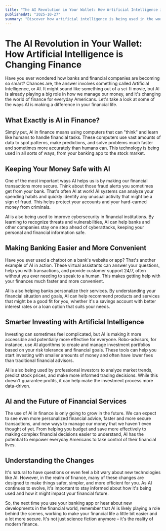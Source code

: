 ```yaml
---
title: "The AI Revolution in Your Wallet: How Artificial Intelligence is Changing Finance"
publishedAt: "2025-10-27"
summary: "Discover how artificial intelligence is being used in the world of finance, from keeping your money safe to making investing easier, explained in simple terms for everyone."
---
```


# The AI Revolution in Your Wallet: How Artificial Intelligence is Changing Finance

Have you ever wondered how banks and financial companies are becoming so smart? Chances are, the answer involves something called Artificial Intelligence, or AI. It might sound like something out of a sci-fi movie, but AI is already playing a big role in how we manage our money, and it's changing the world of finance for everyday Americans. Let's take a look at some of the ways AI is making a difference in your financial life.

## What Exactly is AI in Finance?

Simply put, AI in finance means using computers that can "think" and learn like humans to handle financial tasks. These computers use vast amounts of data to spot patterns, make predictions, and solve problems much faster and sometimes more accurately than humans can. This technology is being used in all sorts of ways, from your banking app to the stock market.

## Keeping Your Money Safe with AI

One of the most important ways AI helps us is by making our financial transactions more secure. Think about those fraud alerts you sometimes get from your bank. That's often AI at work! AI systems can analyze your spending habits and quickly identify any unusual activity that might be a sign of fraud. This helps protect your accounts and your hard-earned money from criminals.

AI is also being used to improve cybersecurity in financial institutions. By learning to recognize threats and vulnerabilities, AI can help banks and other companies stay one step ahead of cyberattacks, keeping your personal and financial information safe.

## Making Banking Easier and More Convenient

Have you ever used a chatbot on a bank's website or app? That's another example of AI in action. These virtual assistants can answer your questions, help you with transactions, and provide customer support 24/7, often without you ever needing to speak to a human. This makes getting help with your finances much faster and more convenient.

AI is also helping banks personalize their services. By understanding your financial situation and goals, AI can help recommend products and services that might be a good fit for you, whether it's a savings account with better interest rates or a loan option that suits your needs.

## Smarter Investing with Artificial Intelligence

Investing can sometimes feel complicated, but AI is making it more accessible and potentially more effective for everyone. Robo-advisors, for instance, use AI algorithms to create and manage investment portfolios based on your risk tolerance and financial goals. These tools can help you start investing with smaller amounts of money and often have lower fees than traditional financial advisors.

AI is also being used by professional investors to analyze market trends, predict stock prices, and make more informed trading decisions. While this doesn't guarantee profits, it can help make the investment process more data-driven.

## AI and the Future of Financial Services

The use of AI in finance is only going to grow in the future. We can expect to see even more personalized financial advice, faster and more secure transactions, and new ways to manage our money that we haven't even thought of yet. From helping you budget and save more effectively to making complex financial decisions easier to understand, AI has the potential to empower everyday Americans to take control of their financial lives.

## Understanding the Changes

It's natural to have questions or even feel a bit wary about new technologies like AI. However, in the realm of finance, many of these changes are designed to make things safer, simpler, and more efficient for you. As AI continues to evolve, it's important to stay informed about how it's being used and how it might impact your financial future.

So, the next time you use your banking app or hear about new developments in the financial world, remember that AI is likely playing a role behind the scenes, working to make your financial life a little bit easier and a lot more secure. It's not just science fiction anymore – it's the reality of modern finance.